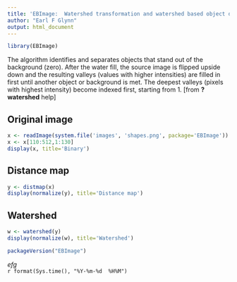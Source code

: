 ```yaml
---
title: 'EBImage:  Watershed transformation and watershed based object detection'
author: "Earl F Glynn"
output: html_document
---
```


```r
library(EBImage)
```

The algorithm identifies and separates objects that stand out of the background (zero). After the water fill, the source image is flipped upside down and the resulting valleys (values with higher intensities) are filled in first until another object or background is met. The deepest valleys (pixels with highest intensity) become indexed first, starting from 1. [from **?watershed** help]

## Original image

```r
x <- readImage(system.file('images', 'shapes.png', package='EBImage'))
x <- x[110:512,1:130]
display(x, title='Binary')
```

## Distance map
```r
y <- distmap(x)
display(normalize(y), title='Distance map')
```

## Watershed
```r
w <- watershed(y)
display(normalize(w), title='Watershed')
```

```r
packageVersion("EBImage")
```

*efg*  
`r format(Sys.time(), "%Y-%m-%d  %H%M")`  
